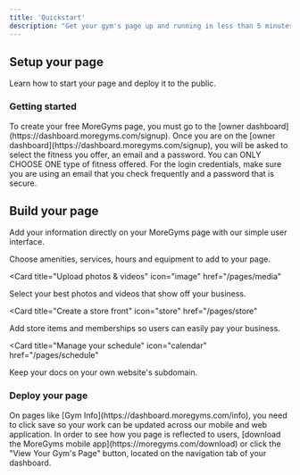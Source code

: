 ```yaml
---
title: 'Quickstart'
description: "Get your gym's page up and running in less than 5 minutes"
---
```

## Setup your page

Learn how to start your page and deploy it to the public.

### Getting started

<AccordionGroup>
  <Accordion icon="globe" title="Go to the owner dashboard">
  To create your free MoreGyms page, you must go to the [owner dashboard](https://dashboard.moregyms.com/signup).

  </Accordion>
    <Accordion icon="right-to-bracket" title="Create your free account">
    Once you are on the [owner dashboard](https://dashboard.moregyms.com/signup), you will be asked to select the fitness you offer, an email and a password. You can ONLY CHOOSE ONE type of fitness offered. For the login credentials, make sure you are using an email that you check frequently and a password that is secure.
  </Accordion>
</AccordionGroup>

## Build your page

Add your information directly on your MoreGyms page with our simple user interface.

<CardGroup>

<Card title="Add gym information" icon="info" href="/pages/info">
  Choose amenities, services, hours and equipment to add to your page.
</Card>

<Card
  title="Upload photos & videos"
  icon="image"
  href="/pages/media"
>
  Select your best photos and videos that show off your business.
</Card>

<Card
  title="Create a store front"
  icon="store"
  href="/pages/store"
>
  Add store items and memberships so users can easily pay your business.
</Card>

<Card
  title="Manage your schedule"
  icon="calendar"
  href="/pages/schedule"
>
  Keep your docs on your own website's subdomain.
</Card>

</CardGroup>

### Deploy your page

<AccordionGroup>
<Accordion icon="rocket" title="Save your changes">
On pages like [Gym Info](https://dashboard.moregyms.com/info), you need to click save so your work can be updated across our mobile and web application.
</Accordion>
<Accordion icon="apple" title="Install our mobile app">
In order to see how you page is reflected to users, [download the MoreGyms mobile app](https://moregyms.com/download) or click the "View Your Gym's Page" button, located on the navigation tab of your dashboard.
</Accordion>

</AccordionGroup>